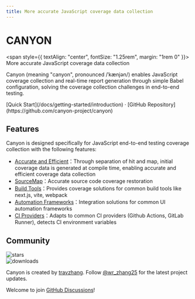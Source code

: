 ```yaml
---
title: More accurate JavaScript coverage data collection
---
```


<h1
  style={{
    textAlign: "center",
    fontSize: "2.25rem",
    fontWeight: "bold",
    margin: "2rem 0",
  }}
>
  CANYON
</h1>

<span style={{ textAlign: "center", fontSize: "1.25rem", margin: "1rem 0" }}>
  More accurate JavaScript coverage data collection
</span>

Canyon (meaning "canyon", pronounced /ˈkænjən/) enables JavaScript coverage collection and real-time report generation through simple Babel configuration, solving the coverage collection challenges in end-to-end testing.

<div className="mt-16 mb-20 text-center">
  [Quick Start](/docs/getting-started/introduction) · [GitHub
  Repository](https://github.com/canyon-project/canyon)
</div>

## Features

Canyon is designed specifically for JavaScript end-to-end testing coverage collection with the following features:

- [Accurate and Efficient](/docs/core-concepts/separate-hit-and-map)：Through separation of hit and map, initial coverage data is generated at compile time, enabling accurate and efficient coverage data collection
- [SourceMap](/docs/core-concepts/restore-source-code-coverage)：Accurate source code coverage restoration
- [Build Tools](/docs/installation/getting-started)：Provides coverage solutions for common build tools like next.js, vite, webpack
- [Automation Frameworks](/docs/end-to-end-testing/getting-started)：Integration solutions for common UI automation frameworks
- [CI Providers](/docs/reference/provider)：Adapts to common CI providers (Github Actions, GitLab Runner), detects CI environment variables

## Community

<div className="space-y-3 py-2">
  <div className="flex h-6">
    <img alt="stars" src="https://badgen.net/github/stars/canyon-project/canyon" className="inline-block mr-2"/>
  </div>

  <div className="flex h-6">
    <img alt="downloads" src="https://badgen.net/npm/dw/babel-plugin-canyon?label=downloads%20(babel-plugin-canyon)" className="inline-block mr-2"/>
  </div>
</div>

Canyon is created by [travzhang](https://github.com/travzhang).
Follow [@wr_zhang25](https://twitter.com/wr_zhang25) for the latest project updates.

Welcome to join [GitHub Discussions](https://github.com/canyon-project/canyon/discussions)!
